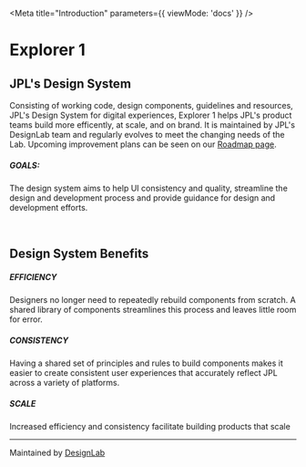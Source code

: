 
<Meta title="Introduction" parameters={{ viewMode: 'docs' }} />

# Explorer 1

## JPL's Design System

Consisting of working code, design components, guidelines and resources, JPL's Design System for digital experiences, Explorer 1 helps JPL's product teams build more efficently, at scale, and on brand. It is maintained by JPL's DesignLab team and regularly evolves to meet the changing needs of the Lab. Upcoming improvement plans can be seen on our [Roadmap page](https://designlabinternal.domain/storybook/?path=/docs/roadmap--page).

##### GOALS:

The design system aims to help UI consistency and quality, streamline the design and development process and provide guidance for design and development efforts.

<br />

## Design System Benefits

##### EFFICIENCY

Designers no longer need to repeatedly rebuild components from scratch. A shared library of components streamlines this process and leaves little room for error.

##### CONSISTENCY

Having a shared set of principles and rules to build components makes it easier to create consistent user experiences that accurately reflect JPL across a variety of platforms.

##### SCALE

Increased efficiency and consistency facilitate building products that scale

---

Maintained by [DesignLab](https://designlabinternal.domain)

